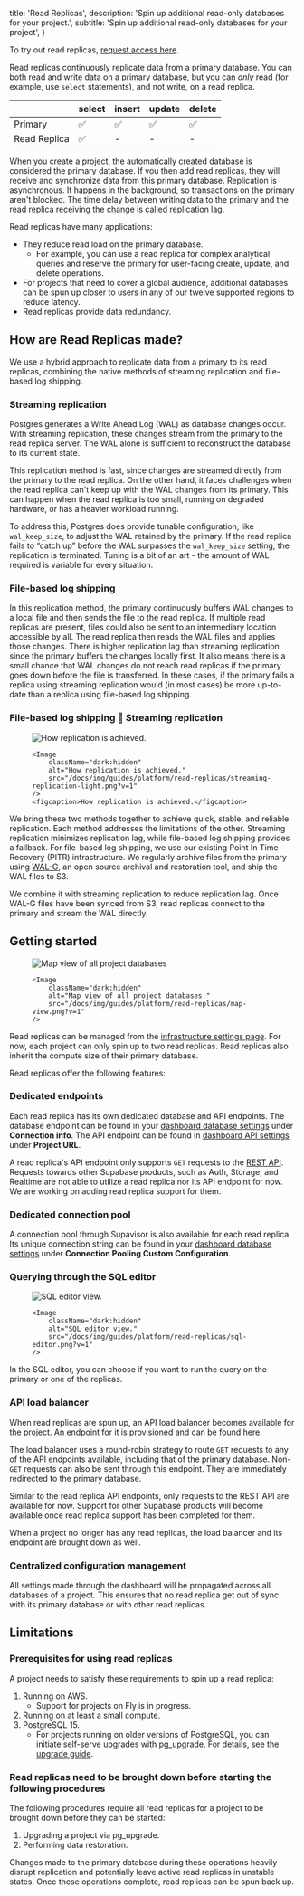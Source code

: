 
  title: 'Read Replicas',
  description: 'Spin up additional read-only databases for your project.',
  subtitle: 'Spin up additional read-only databases for your project',
}

<Admonition type="caution" label="Read replicas are only currently available for Early Access for projects on the Pro Plan and above.">

To try out read replicas, [request access here](https://forms.supabase.com/read-replica).

</Admonition>

Read replicas continuously replicate data from a primary database. You can both read and write data on a primary database, but you can *only* read (for example, use `select` statements), and not write, on a read replica.

|  | select | insert | update | delete |
 | --- | --- | --- | --- | --- |
 | Primary | ✅ | ✅ | ✅ | ✅ |
 | Read Replica | ✅ | - | - | - |

When you create a project, the automatically created database is considered the primary database. If you then add read replicas, they will receive and synchronize data from this primary database. Replication is asynchronous. It happens in the background, so transactions on the primary aren't blocked. The time delay between writing data to the primary and the read replica receiving the change is called replication lag.

Read replicas have many applications: 

- They reduce read load on the primary database.
    - For example, you can use a read replica for complex analytical queries and reserve the primary for user-facing create, update, and delete operations.
- For projects that need to cover a global audience, additional databases can be spun up closer to users in any of our twelve supported regions to reduce latency.
- Read replicas provide data redundancy.

## How are Read Replicas made?

We use a hybrid approach to replicate data from a primary to its read replicas, combining the native methods of streaming replication and file-based log shipping.

### Streaming replication

Postgres generates a Write Ahead Log (WAL) as database changes occur. With streaming replication, these changes stream from the primary to the read replica server. The WAL alone is sufficient to reconstruct the database to its current state. 

This replication method is fast, since changes are streamed directly from the primary to the read replica. On the other hand, it faces challenges when the read replica can't keep up with the WAL changes from its primary. This can happen when the read replica is too small, running on degraded hardware, or has a heavier workload running. 

To address this, Postgres does provide tunable configuration, like `wal_keep_size`, to adjust the WAL retained by the primary. If the read replica fails to “catch up” before the WAL surpasses the `wal_keep_size` setting, the replication is terminated. Tuning is a bit of an art - the amount of WAL required is variable for every situation.

### File-based log shipping

In this replication method, the primary continuously buffers WAL changes to a local file and then sends the file to the read replica. If multiple read replicas are present, files could also be sent to an intermediary location accessible by all. The read replica then reads the WAL files and applies those changes. There is higher replication lag than streaming replication since the primary buffers the changes locally first. It also means there is a small chance that WAL changes do not reach read replicas if the primary goes down before the file is transferred. In these cases, if the primary fails a replica using streaming replication would (in most cases) be more up-to-date than a replica using file-based log shipping.

### File-based log shipping 🤝 Streaming replication
<figure className="max-w-[700px] mx-auto">
    <Image
        className="hidden dark:block"
        alt="How replication is achieved."
        src="/docs/img/guides/platform/read-replicas/streaming-replication-dark.png?v=1"
    />

    <Image
        className="dark:hidden"
        alt="How replication is achieved."
        src="/docs/img/guides/platform/read-replicas/streaming-replication-light.png?v=1"
    />
    <figcaption>How replication is achieved.</figcaption>

</figure>

We bring these two methods together to achieve quick, stable, and reliable replication. Each method addresses the limitations of the other. Streaming replication minimizes replication lag, while file-based log shipping provides a fallback. For file-based log shipping, we use our existing Point In Time Recovery (PITR) infrastructure. We regularly archive files from the primary using [WAL-G](https://github.com/wal-g/wal-g), an open source archival and restoration tool, and ship the WAL files to S3. 

We combine it with streaming replication to reduce replication lag. Once WAL-G files have been synced from S3, read replicas connect to the primary and stream the WAL directly.

## Getting started

<figure className="max-w-[700px] mx-auto">
    <Image
        className="hidden dark:block"
        alt="Map view of all project databases"
        src="/docs/img/guides/platform/read-replicas/map-view.png?v=1"
    />

    <Image
        className="dark:hidden"
        alt="Map view of all project databases."
        src="/docs/img/guides/platform/read-replicas/map-view.png?v=1"
    />

</figure>


Read replicas can be managed from the [infrastructure settings page](https://supabase.com/dashboard/project/_/settings/infrastructure). For now, each project can only spin up to two read replicas. Read replicas also inherit the compute size of their primary database.

Read replicas offer the following features:

### Dedicated endpoints

Each read replica has its own dedicated database and API endpoints. The database endpoint can be found in your [dashboard database settings](https://supabase.com/dashboard/project/_/settings/database) under **Connection info**. The API endpoint can be found in [dashboard API settings](https://supabase.com/dashboard/project/_/settings/api) under **Project URL**.

A read replica's API endpoint only supports `GET` requests to the [REST API](https://supabase.com/docs/guides/api). Requests towards other Supabase products, such as Auth, Storage, and Realtime are not able to utilize a read replica nor its API endpoint for now. We are working on adding read replica support for them.

### Dedicated connection pool

A connection pool through Supavisor is also available for each read replica. Its unique connection string can be found in your [dashboard database settings](https://supabase.com/dashboard/project/_/settings/database) under **Connection Pooling Custom Configuration**.

### Querying through the SQL editor

<figure className="max-w-[700px] mx-auto">
    <Image
        className="hidden dark:block"
        alt="SQL editor view."
        src="/docs/img/guides/platform/read-replicas/sql-editor.png?v=1"
    />

    <Image
        className="dark:hidden"
        alt="SQL editor view."
        src="/docs/img/guides/platform/read-replicas/sql-editor.png?v=1"
    />
</figure>


In the SQL editor, you can choose if you want to run the query on the primary or one of the replicas.

### API load balancer

When read replicas are spun up, an API load balancer becomes available for the project. An endpoint for it is provisioned and can be found [here](https://supabase.com/dashboard/project/_/settings/api).

The load balancer uses a round-robin strategy to route `GET` requests to any of the API endpoints available, including that of the primary database. Non-`GET` requests can also be sent through this endpoint. They are immediately redirected to the primary database.

Similar to the read replica API endpoints, only requests to the REST API are available for now. Support for other Supabase products will become available once read replica support has been completed for them.

When a project no longer has any read replicas, the load balancer and its endpoint are brought down as well.

### Centralized configuration management

All settings made through the dashboard will be propagated across all databases of a project. This ensures that no read replica get out of sync with its primary database or with other read replicas.

## Limitations

### Prerequisites for using read replicas

A project needs to satisfy these requirements to spin up a read replica:

1. Running on AWS.
    - Support for projects on Fly is in progress.
2. Running on at least a small compute.
3. PostgreSQL 15.
    - For projects running on older versions of PostgreSQL, you can initiate self-serve upgrades with pg_upgrade. For details, see the [upgrade guide](/docs/guides/platform/migrating-and-upgrading-projects#pgupgrade).

### Read replicas need to be brought down before starting the following procedures

The following procedures require all read replicas for a project to be brought down before they can be started:

1. Upgrading a project via pg_upgrade.
2. Performing data restoration.

Changes made to the primary database during these operations heavily disrupt replication and potentially leave active read replicas in unstable states. Once these operations complete, read replicas can be spun back up.


